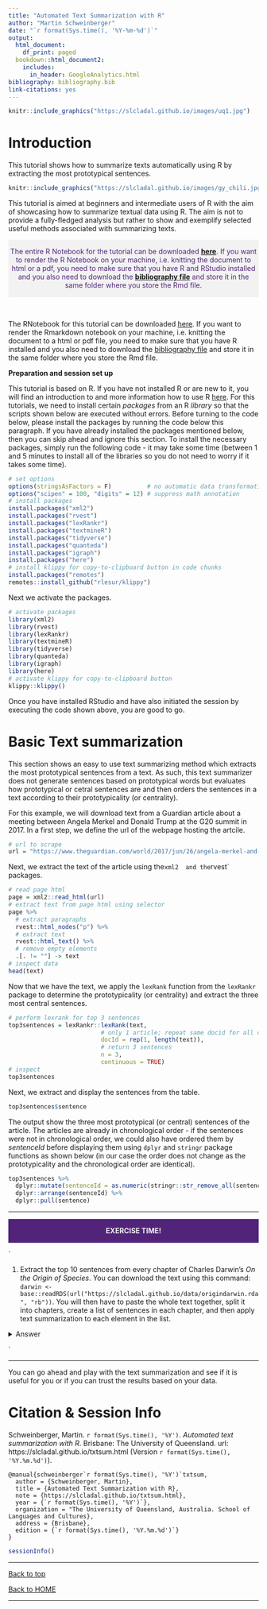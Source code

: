 ```yaml
---
title: "Automated Text Summarization with R"
author: "Martin Schweinberger"
date: "`r format(Sys.time(), '%Y-%m-%d')`"
output:
  html_document:
    df_print: paged
  bookdown::html_document2:
    includes:
      in_header: GoogleAnalytics.html
bibliography: bibliography.bib
link-citations: yes
---
```


<!--html_preserve-->
<!-- Global site tag (gtag.js) - Google Analytics -->
<script async src="https://www.googletagmanager.com/gtag/js?id=UA-130562131-1"></script>
<script>
  window.dataLayer = window.dataLayer || [];
  function gtag(){dataLayer.push(arguments);}
  gtag('js', new Date());

  gtag('config', 'UA-130562131-1');
</script>
<!--/html_preserve-->

```r
knitr::include_graphics("https://slcladal.github.io/images/uq1.jpg")
```

# Introduction{-}

This tutorial shows how to summarize texts automatically using R by extracting the most prototypical sentences. 

```r
knitr::include_graphics("https://slcladal.github.io/images/gy_chili.jpg")
```

This tutorial is aimed at beginners and intermediate users of R with the aim of showcasing how to summarize textual data  using R. The aim is not to provide a fully-fledged analysis but rather to show and exemplify selected useful methods associated with summarizing texts.


<div class="warning" style='padding:0.1em; background-color:#f2f2f2; color:#51247a'>
<span>
<p style='margin-top:1em; text-align:center'>
The entire R Notebook for the tutorial can be downloaded [**here**](https://slcladal.github.io/txtsum.Rmd).  If you want to render the R Notebook on your machine, i.e. knitting the document to html or a pdf, you need to make sure that you have R and RStudio installed and you also need to download the [**bibliography file**](https://slcladal.github.io/bibliography.bib) and store it in the same folder where you store the Rmd file. <br></p>
<p style='margin-left:1em;'>
</p></span>
</div>

<br>


The RNotebook for this tutorial can be downloaded [here](https://slcladal.github.io/txtsum.Rmd). If you want to render the Rmarkdown notebook on your machine, i.e. knitting the document to a html or pdf file, you need to make sure that you have R installed and you also need to download the [bibliography file](https://slcladal.github.io/bibliography.bib) and store it in the same folder where you store the Rmd file. 


**Preparation and session set up**

This tutorial is based on R. If you have not installed R or are new to it, you will find an introduction to and more information how to use R [here](https://slcladal.github.io/intror.html). For this tutorials, we need to install certain *packages* from an R *library* so that the scripts shown below are executed without errors. Before turning to the code below, please install the packages by running the code below this paragraph. If you have already installed the packages mentioned below, then you can skip ahead and ignore this section. To install the necessary packages, simply run the following code - it may take some time (between 1 and 5 minutes to install all of the libraries so you do not need to worry if it takes some time).

```r
# set options
options(stringsAsFactors = F)          # no automatic data transformation
options("scipen" = 100, "digits" = 12) # suppress math annotation
# install packages
install.packages("xml2")
install.packages("rvest")
install.packages("lexRankr")
install.packages("textmineR")
install.packages("tidyverse")
install.packages("quanteda")
install.packages("igraph")
install.packages("here")
# install klippy for copy-to-clipboard button in code chunks
install.packages("remotes")
remotes::install_github("rlesur/klippy")
```

Next we activate the packages.

```r
# activate packages
library(xml2)
library(rvest)
library(lexRankr)
library(textmineR)
library(tidyverse)
library(quanteda)
library(igraph)
library(here)
# activate klippy for copy-to-clipboard button
klippy::klippy()
```

Once you have installed RStudio and have also initiated the session by executing the code shown above, you are good to go.

# Basic Text summarization{-}

This section shows an easy to use text summarizing method which extracts the most prototypical sentences from a text. As such, this text summarizer does not generate sentences based on prototypical words but evaluates how prototypical or cetral sentences are and then orders the sentences in a text according to their prototypicality (or centrality).

For this example, we will download text from a Guardian article about a meeting between Angela Merkel and Donald Trump at the G20 summit in 2017. In a first step, we define the url of the webpage hosting the artcile.

```r
# url to scrape
url = "https://www.theguardian.com/world/2017/jun/26/angela-merkel-and-donald-trump-head-for-clash-at-g20-summit"
```

Next, we extract the text of the article using the`xml2  and the `rvest` packages.

```r
# read page html
page = xml2::read_html(url)
# extract text from page html using selector
page %>%
  # extract paragraphs
  rvest::html_nodes("p") %>%
  # extract text
  rvest::html_text() %>%
  # remove empty elements
  .[. != ""] -> text
# inspect data
head(text)
```

Now that we have the text, we apply the `lexRank` function from the `lexRankr` package to determine the prototypicality (or centrality) and extract the three most central sentences.

```r
# perform lexrank for top 3 sentences
top3sentences = lexRankr::lexRank(text,
                          # only 1 article; repeat same docid for all of input vector
                          docId = rep(1, length(text)),
                          # return 3 sentences
                          n = 3,
                          continuous = TRUE)
# inspect
top3sentences
```

Next, we extract and display the sentences from the table. 

```r
top3sentences$sentence
```

The output show the three most prototypical (or central) sentences of the article. The articles are already in chronological order - if the sentences were not in chronological order, we could also have ordered them by *sentenceId* before displaying them using `dplyr` and `stringr` package functions as shown below (in our case the order does not change as the prototypicality and the chronological order are identical).

```r
top3sentences %>%
  dplyr::mutate(sentenceId = as.numeric(stringr::str_remove_all(sentenceId, ".*_"))) %>%
  dplyr::arrange(sentenceId) %>%
  dplyr::pull(sentence)
```

***

<div class="warning" style='padding:0.1em; background-color:#51247a; color:#f2f2f2'>
<span>
<p style='margin-top:1em; text-align:center'>
<b>EXERCISE TIME!</b></p>
<p style='margin-left:1em;'>
</p></span>
</div>

<div class="question">` 



1. Extract the top 10 sentences from every chapter of Charles Darwin's *On the Origin of Species*. You can download the text using this command: `darwin <- base::readRDS(url("https://slcladal.github.io/data/origindarwin.rda", "rb"))`. You will then have to paste the whole text together, split it into chapters, create a list of sentences in each chapter, and then apply text summarization to each element in the list. <br>

<details>
  <summary>Answer</summary>
  ```r
  darwin <- base::readRDS(url("https://slcladal.github.io/data/origindarwin.rda", "rb")) %>%
  # collapse into single document
  paste0(collapse = " ") %>%
  # split into chapters
  stringr::str_split("CHAPTER")
  
  # split chapters into sentences
  chapters <- sapply(darwin, function(x){
    x <- stringi::stri_split_boundaries(x, type = "sentence")
  })
  
  chapters_clean <- lapply(chapters, function(x){
    # remove chapter headings
    x <- stringr::str_remove_all(x, "[A-Z]{2,} {0,1}[0-9]{0,}")
  })

  # extract top 3 sentences from each chapter
  top3s <- lapply(chapters_clean, function(x){
    x <- lexRankr::lexRank(x,
                          # only 1 article; repeat same docid for all of input vector
                          #docId = rep(1, length(text)),
                          # return 3 sentences
                          n = 3,
                          continuous = TRUE) %>%
                          dplyr::pull(sentence) %>%
    # remove special characters
    stringr::str_remove_all("[^[:alnum:] ]") %>%
    # remove superfluous white spaces
    stringr::str_squish()
  })
  
  # inspect top 3 sentences of first 5 chapters
  top3s[1:5]
  ```
</details>


</div>`

***

You can go ahead and play with the text summarization and see if it is useful for you or if you can trust the results based on your data. 


# Citation & Session Info {-}

Schweinberger, Martin. `r format(Sys.time(), '%Y')`. *Automated text summarization with R*. Brisbane: The University of Queensland. url: https://slcladal.github.io/txtsum.html (Version `r format(Sys.time(), '%Y.%m.%d')`).


```
@manual{schweinberger`r format(Sys.time(), '%Y')`txtsum,
  author = {Schweinberger, Martin},
  title = {Automated Text Summarization with R},
  note = {https://slcladal.github.io/txtsum.html},
  year = {`r format(Sys.time(), '%Y')`},
  organization = "The University of Queensland, Australia. School of Languages and Cultures},
  address = {Brisbane},
  edition = {`r format(Sys.time(), '%Y.%m.%d')`}
}
```

```r
sessionInfo()
```



***

[Back to top](#introduction)

[Back to HOME](https://slcladal.github.io/index.html)

***

